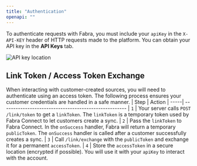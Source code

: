 ```yaml
---
title: "Authentication"
openapi: ""
---
```


To authenticate requests with Fabra, you must include your `apiKey` in the
`X-API-KEY` header of HTTP requests made to the platform. You can obtain your API
key in the **API Keys** tab.

<Frame>
  <img style={{"box-shadow": "rgb(99 99 99 / 30%) 0 0 4px", "border-radius": "8px"}} src="/images/api-key-location.png" alt="API key location" />
</Frame>

## Link Token / Access Token Exchange
When interacting with customer-created sources, you will need to authenticate using an access token. The following process ensures your customer credentials are handled in a safe manner.
| Step |    Action
| -----| -----------------------------------------------------
| `1`  | Your server calls `POST /link/token` to get a `linkToken`. The `linkToken` is a temporary token used by Fabra Connect to let customers create a sync.
| `2`  | Pass the `linkToken` to Fabra Connect. In the `onSuccess` handler, Fabra will return a temporary `publicToken`. The `onSuccess` handler is called after a customer successfully creates a sync.
| `3`  | Call `/link/exchange` with the `publicToken` and exchange it for a permanent `accessToken`.
| `4`  | Store the `accessToken` in a secure location (encrypted if possible). You will use it with your `apiKey` to interact with the account.